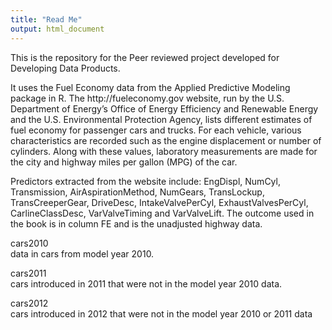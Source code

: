 ```yaml
---
title: "Read Me"
output: html_document
---
```

This is the repository for the Peer reviewed project developed for Developing Data Products.

It uses the Fuel Economy data from the Applied Predictive Modeling package in R.
The http://fueleconomy.gov website, run by the U.S. Department of Energy's Office of Energy Efficiency and Renewable Energy and the U.S. Environmental Protection Agency, lists different estimates of fuel economy for passenger cars and trucks. For each vehicle, various characteristics are recorded such as the engine displacement or number of cylinders. Along with these values, laboratory measurements are made for the city and highway miles per gallon (MPG) of the car.

Predictors extracted from the website include: EngDispl, NumCyl, Transmission, AirAspirationMethod, NumGears, TransLockup, TransCreeperGear, DriveDesc, IntakeValvePerCyl, ExhaustValvesPerCyl, CarlineClassDesc, VarValveTiming and VarValveLift. The outcome used in the book is in column FE and is the unadjusted highway data.

cars2010  
data in cars from model year 2010.

cars2011	
cars introduced in 2011 that were not in the model year 2010 data.

cars2012	
cars introduced in 2012 that were not in the model year 2010 or 2011 data

